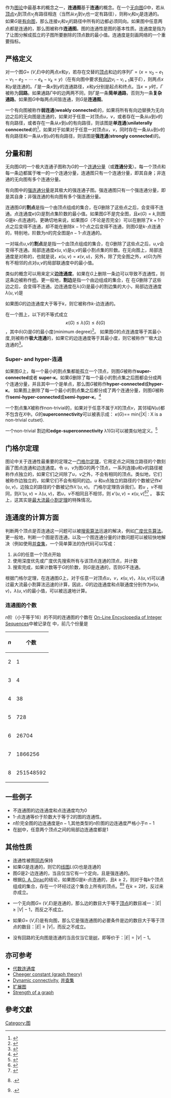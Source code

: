 {{translating|[[:en:Connected_graph|:en:Connected graph]]||tpercent=95|time=2020-10-04}}
作为[[图论|图论]]中最基本的概念之一，'''连通图'''基于'''连通'''的概念。在一个[[无向图|无向图]]''G''中，若从[[顶点_(图论)|顶点]]<math>v_i</math>到顶点<math>v_j</math>有路径相连（当然从<math>v_j</math>到<math>v_i</math>也一定有路径），则称<math>v_i</math>和<math>v_j</math>是连通的。如果''G''是[[有向图|有向图]]，那么连接<math>v_i</math>和<math>v_j</math>的路径中所有的边都必须同向。如果图中任意两点都是连通的，那么图被称作'''连通图'''。图的连通性是图的基本性质。连通度是指为了让图分解成孤立的子图所要删除的顶点数的最小值。连通度是刻画网络的一个重要指标。

==严格定义==

对一个图''G''= (''V'',''E'')中的两点<math>x</math>和<math>y</math>，若存在交替的[[顶点_(图论)|顶点]]和边的序列<math>\Gamma = (x=v_0 - e_1 - v_1 - e_2 - \cdots - e_{k} - v_{k} = y)</math>（在有向图中要求[[有向边|有向边]]<math>v_i - v_{i+1}</math>属于''E''），则两点<math>x</math>和<math>y</math>是连通的。<math>\Gamma</math>是一条<math>x</math>到<math>y</math>的连通路径，<math>x</math>和<math>y</math>分别是起点和终点。当<math>x=y</math>时，<math>\Gamma</math>被称为'''回路'''。如果通路<math>\Gamma</math>中的边两两不同，则<math>\Gamma</math>是一条'''简单通路'''，否则为一条'''复杂通路'''。如果图''G''中每两点间皆连通，则''G''是'''连通图'''。

一个有向图被称作'''弱连通'''('''weakly connected''')的，如果将所有有向边替换为无向边之后的无向图是连通的，如果对于任意一对顶点<math>u</math>，<math>v</math>，或者存在一条从<math>u</math>到<math>v</math>的有向路径，或者存在一条从<math>v</math>到<math>u</math>的有向路径，则该图是'''单连通'''('''unilaterally conncected''')的<ref>{{Cite web |url=http://compalg.inf.elte.hu/~tony/Oktatas/TDK/FINAL/Chap%2011.pdf#page=6 |title=Chapter 11: Digraphs: Principle of duality for digraphs: Definition |access-date=2020-10-04 |archive-date=2020-01-10 |archive-url=https://web.archive.org/web/20200110130724/http://compalg.inf.elte.hu/~tony/Oktatas/TDK/FINAL/Chap%2011.pdf#page=6 |dead-url=no }}</ref>，如果对于如果对于任意一对顶点<math>u</math>，<math>v</math>，同时存在一条从<math>u</math>到<math>v</math>的有向路径和一条从<math>v</math>到<math>u</math>的有向路径，则该图是'''强连通'''('''strongly connected''')的。

==分量和割==
无向图''G''的一个极大连通子图称为''G''的一个[[元件_(圖論)|连通分量]]（或'''连通分支'''）。每一个顶点和每一条边都属于唯一的一个连通分量，连通图只有一个连通分量，即其自身；非连通的无向图有多个连通分量。

有向图中的[[强连通分量|强连通分量]]是其极大的强连通子图。强连通图只有一个强连通分量，即是其自身；非强连通的有向图有多个强连通分量。

连通图<math>G</math>的'''割点'''是指一个由顶点组成的集合，在<math>G</math>删除了这些点之后，会变得不连通。点连通度<math>\kappa(G)</math>是割点集阶数的最小值。如果图<math>G</math>不是完全图，且<math>\kappa(G)=k</math>,则图<math>G</math>是<math>k</math>-点连通的。更确切地来说，如果图<math>G</math>（不论是否完全）可以在删除了<math>k+1</math>个点之后变得不连通，却不能在删除<math>k-1</math>个点之后变得不连通，则图<math>G</math>是<math>k</math>-点连通的，特别地，阶数为<math>n</math>的完全图是<math>n-1</math>-点连通的。

一对端点<math>u</math>,<math>v</math>的'''割点'''是是指一个由顶点组成的集合，在<math>G</math>删除了这些点之后，<math>u</math>,<math>v</math>会变得不连通。局部连通度<math>\kappa(u,v)</math>是<math>u</math>,<math>v</math>的最小割点集的阶数。在无向图上，局部连通度是对称的，也就是说，<math>\kappa(u,v)=\kappa(v,u)</math>，另外，除了完全图之外，<math>\kappa(G)</math>为所有不相邻的点对<math>u</math>,<math>v</math>的局部联通度中的最小值。

类似的概念可以用来定义'''边连通度'''。如果在<math>G</math>上删除一条边可以导致不连通性，则这条边被称作[[桥_(图论)|桥]]。更一般地，'''割边'''是指一个由边组成的集合，在
在<math>G</math>删除了这些边之后，会变得不连通。边连通度在<math>\lambda(G)</math>是最小的割边集的大小，局部边连通度<math>\lambda(u,v)</math>是

如果图<math>G</math>的边连通度大于等于<math>k</math>，则它被称作<math>k</math>-边连通的。

在一个图上，以下的不等式成立:<math>\kappa(G)\leqslant\lambda(G)\leqslant\delta(G)</math>，其中<math>\delta(G)</math>是<math>G</math>的最小度(minimum degree)<ref name="diestel">{{cite web|last=Diestel|first=R.|url=http://diestel-graph-theory.com/GrTh.html|title=Graph Theory, Electronic Edition|date=2005|pages=12|access-date=2020-10-04|archive-date=2019-12-16|archive-url=https://web.archive.org/web/20191216100521/http://diestel-graph-theory.com/GrTh.html|dead-url=no}}</ref>。
如果图<math>G</math>的点连通度等于其最小度,则被称作'''极大连通'''的，如果它的边连通度等于其最小度，则它被称作'''极大边连通的<ref>{{Cite book
 | title = Handbook of graph theory
 | first1 = Jonathan L.
 | last1 = Gross
 | first2 = Jay
 | last2 = Yellen
 | publisher = [[CRC_Press|CRC Press]]
 | year = 2004
 | page = [https://books.google.com/books?id=mKkIGIea_BkC&lpg=PA335&pg=PA335 335]
 | isbn = 978-1-58488-090-5
 | url = https://books.google.com/?id=mKkIGIea_BkC
 }}</ref>。
===Super- and hyper-连通===
如果图<math>G</math>上，每一个最小的割点集都能孤立一个顶点，则图<math>G</math>被称作'''super-connected'''或者 '''super-κ'''。如果<math>G</math>删除了每一个最小的割点集之后图都会分成两个连通分量，并且其中一个是单点，那么图<math>G</math>被称作'''hyper-connected'''或'''hyper-κ'''。 如果图上删除了每一个最小的割点集之后都分成了两个连通分量，则图<math>G</math>被称作'''semi-hyper-connected'''或'''semi-hyper-κ'''。<ref>{{Cite journal|last=Liu|first=Qinghai|last2=Zhang|first2=Zhao|date=2010-03-01|title=The existence and upper bound for two types of restricted connectivity|url=https://www.researchgate.net/publication/235246832|journal=Discrete Applied Mathematics|volume=158|issue=5|pages=516–521|doi=10.1016/j.dam.2009.10.017}}</ref>

一个割点集<math>X</math>被称作non-trivial的，如果对于任意不属于<math>X</math>的顶点<math>v</math>，其邻域<math>N(u)</math>都不包含在<math>X</math>中。<math>G</math>的'''superconnectivity'''可以被表示成：
<math>\kappa(G)=</math>= min{|X| : X is a non-trivial cutset}.

一个non-trivial 割边和'''edge-superconnectivity''' λ1(G)可以被类似地定义。<ref>{{Cite journal|last=Balbuena|first=Camino|last2=Carmona|first2=Angeles|date=2001-10-01|title=On the connectivity and superconnectivity of bipartite digraphs and graphs|journal=Ars Combinatorica|volume=61|pages=3–22}}</ref>


== 门格尔定理 ==
图论中关于连通性最重要的定理之一[[门格尔定理|门格尔定理]]，它用定点之间独立路径的个数刻画了图点连通和边连通度。令
<math>u</math>，<math>v</math>为图<math>G</math>的两个顶点，一系列连接<math>u</math>和<math>v</math>的路径被称作点独立的，如果它们之间除了<math>u</math>，<math>v</math>之外，不会有相同的顶点。类似地，它们被称作边独立的，如果它们不会有相同的边。<math>u</math>
和<math>u</math>点独立的路径的个数被记作<math>\kappa'(u,v)</math>，边独立的路径的个数被记作<math>\lambda'(u,v)</math>。
门格尔定理告诉我们，若<math>u</math>
，<math>v</math>不相同，则<math>\lambda'(u,v)=\lambda(u,v)</math>，若<math>u</math>，<math>v</math>不相同且不相邻，则
<math>\kappa'(u,v)=\kappa(u,v)</math><ref>{{cite book|title=Algorithmic Graph Theory| author=Gibbons, A.|year=1985|publisher=[[Cambridge_University_Press|Cambridge University Press]]}}</ref><ref>{{cite book|title=Algorithmic Aspects of Graph Connectivity|author1=Nagamochi, H. |author2=Ibaraki, T. | year=2008 |publisher=Cambridge University Press}}</ref> 。
事实上，这其实是[[最大流最小割定理|最大流最小割定理]]的特殊情况。

==连通度的计算方面==
判断两个顶点是否连通这一问题可以被[[搜索算法|搜索算法]]迅速的解决，例如[[广度优先算法|广度优先算法]]。更一般地，判断一个图是否连通，以及一个图连通分量的计数问题可以被较快地解决（例如使用[[并查集|并查集]]，一个简单算法的伪代码可以写成：

#从<math>G</math>的任意一个顶点开始
#使用深度优先或广度优先搜索所有与该顶点连通的顶点，并计数
#搜索完成，如果计数等于<math>G</math>的阶数，则<math>G</math>是连通的，否则<math>G</math>不连通。

根据门格尔定理，在连通图<math>G</math>上，对于任意一对顶点<math>u</math>，<math>v</math>，<math>\kappa(u,v)</math>，<math>\lambda(u,v)</math>可以通过最大流最小割算法迅速的计算，因此，<math>G</math>的边连通度和点联通度分别作为<math>\kappa(u,v)</math>，<math>\lambda(u,v)</math>的最小值，可以被迅速地计算。

===连通图的个数===
<math>n</math>阶（小于等于16）的不同的连通图的个数在 [[On-Line_Encyclopedia_of_Integer_Sequences|On-Line Encyclopedia of Integer Sequences]]中被记录在 {{OEIS link|A001187}}中，前几个份量是
<center>
{| class="wikitable"
|-
! ''n''
! 个数
|-
! 2
| 1
|-
! 3
| 4
|-
! 4
| 38
|-
! 5
| 728
|-
! 6
| 26704
|-
! 7
| 1866256
|-
! 8
| 251548592
|}
</center>

==一些例子==
* 不连通图的边连通度和点连通度均为<math>0</math>
* 1-点连通等价于阶数大于等于<math>2</math>的图的连通性。
* <math>n</math>阶完全图的边连通度是<math>n-1</math>,其他类型的<math>n</math>阶图的边连通度严格小于<math>n-1</math>
* 在[[树_(图论)|树]]中，任意两个顶点之间的局部边连通度都是<math>1</math>

==其他性质==
*连通性被图[[同态|同态]]保持
*如果<math>G</math>是连通的，则它的[[线图|线图]]<math>L(G)</math>也是连通的
*图<math>G</math>是2-边连通的，当且仅当它有一个定向，且是强连通的。
* 根据[[Gabriel_Andrew_Dirac|G. A. Dirac]]的结论，如果图<math>G</math>是<math>k</math>-点连通的，且<math>k\geqslant2</math>，则对于每k个顶点组成的集合，存在一个环经过这个集合上所有的顶点。<ref>{{Cite journal | last = Dirac | first = Gabriel Andrew | authorlink = Gabriel Andrew Dirac | journal = [[Mathematische_Nachrichten|Mathematische Nachrichten]] | pages = 61–85 | title = In abstrakten Graphen vorhandene vollständige 4-Graphen und ihre Unterteilungen | volume = 22 | issue = 1–2 | year = 1960 | mr = 0121311 | doi = 10.1002/mana.19600220107}}.</ref><ref>{{Cite journal | last1 = Flandrin | first1 = Evelyne | last2 = Li | first2 = Hao
 | last3 = Marczyk | first3 = Antoni | last4 = Woźniak | first4 = Mariusz | doi = 10.1016/j.disc.2005.11.052 | issue = 7–8
 | journal = Discrete Mathematics | pages = 878–884 | title = A generalization of Dirac's theorem on cycles through {{mvar|k}} vertices in {{mvar|k}}-connected graphs | volume = 307 | year = 2007 | mr = 2297171}}.</ref> 在<math>k=2</math>时，反过来亦成立。

*一个无向图''G''= (''V'',''E'')是连通的，那么边的数目大于等于[[顶点_(图论)|顶点]]的数目减一：<math> |E| \ge |V|-1</math>，而反之不成立。

*如果''G''= (''V'',''E'')是有向图，那么它是强连通图的必要条件是边的数目大于等于顶点的数目：<math> |E| \ge |V|</math>，而反之不成立。

*没有回路的无向图是连通的当且仅当它是[[树_(图论)|树]]，即等价于：<math>\displaystyle |E| = |V|-1</math>。

==亦可参考==
*[[代数连通度|代数连通度]]
* [[Cheeger_constant_(graph_theory)|Cheeger constant (graph theory)]]
* [[Dynamic_connectivity|Dynamic connectivity]], [[并查集|并查集]]
* [[扩展图|扩展图]]
* [[Strength_of_a_graph|Strength of a graph]]
==參考文獻==
{{reflist}}
{{图论}}
[[Category:图|Category:图]]